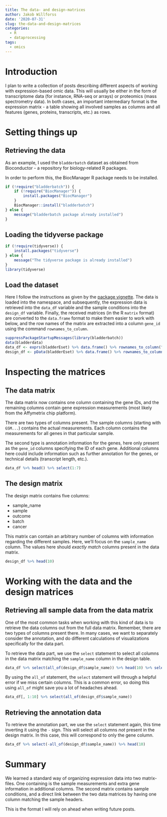 ```yaml
---
title: The data- and design-matrices
author: Jakob Willforss
date: '2020-07-31'
slug: the-data-and-design-matrices
categories:
  - R
  - dataprocessing
tags:
  - omics
---
```


# Introduction

I plan to write a collection of posts describing different aspects of working with expression-based omic data. This will usually be either in the form of transcriptome data (for instance, RNA-seq or arrays) or proteomics (mass spectrometry data). In both cases, an important intermediary format is the expression matrix - a table showing all involved samples as columns and all features (genes, proteins, transcripts, etc.) as rows.

# Setting things up

## Retrieving the data

As an example, I used the `bladderbatch` dataset as obtained from Bioconductor - a repository for biology-related R packages.

In order to perform this, the BiocManager R package needs to be installed.

```r
if (!require("bladderbatch")) {
    if (!require("BiocManager")) {
        install.packages("BiocManager")
    }
    BiocManager::install("bladderbatch")
} else {
    message("bladderbatch package already installed")
}


```

## Loading the tidyverse package

```r
if (!require(tidyverse)) {
    install.packages("tidyverse")
} else {
    message("The tidyverse package is already installed")
}
library(tidyverse)
```

## Load the dataset

Here I follow the instructions as given by the [package vignette](https://www.bioconductor.org/packages/release/data/experiment/vignettes/bladderbatch/inst/doc/bladderbatch.pdf).
The data is loaded into the namespace, and subsequently, the expression data is retrieved into the `data_df` variable and the sample conditions into the `design_df` variable.
Finally, the received matrices (in the R `matrix` format) are converted to the `data.frame` format to make them easier to work with below, and the row names of the matrix are extracted into a column `gene_id` using the command `rownames_to_column`.

```r
suppressPackageStartupMessages(library(bladderbatch))
data(bladderdata)
data_df <- exprs(bladderEset) %>% data.frame() %>% rownames_to_column("gene_id")
design_df <- pData(bladderEset) %>% data.frame() %>% rownames_to_column("sample_name")
```

# Inspecting the matrices

## The data matrix

The data matrix now contains one column containing the gene IDs, and the remaining columns contain gene expression measurements (most likely from the Affymetrix chip platform).

There are two types of columns present. The sample columns (starting with `GSM...`) contains the actual measurements. Each column contains the measurements for all genes in that particular sample.

The second type is annotation information for the genes, here only present as the `gene_id` columns specifying the ID of each gene. Additional columns here could include information such as further annotation for the genes, or technical details (transcript length, etc.).

```r
data_df %>% head() %>% select(1:7)
```

## The design matrix

The design matrix contains five columns:

* sample_name
* sample
* outcome
* batch
* cancer

This matrix can contain an arbitrary number of columns with information regarding the different samples. Here, we'll focus on the `sample_name` column. The values here should *exactly match* columns present in the data matrix. 

```r
design_df %>% head(10)
```

# Working with the data and the design matrices

## Retrieving all sample data from the data matrix

One of the most common tasks when working with this kind of data is to retrieve the data columns out from the full data matrix. Remember, there are two types of columns present there. In many cases, we want to separately consider the annotation, and do different calculations of visualizations specifically for the data part.

To retrieve the data part, we use the `select` statement to select all columns in the data matrix matching the `sample_name` column in the design table.

```r
data_df %>% select(all_of(design_df$sample_name)) %>% head(10) %>% select(1:7)
```

By using the `all_of` statement, the `select` statement will through a helpful error if we miss certain columns. This is a common error, so doing this using `all_of` might save you a lot of headaches ahead.

```r
data_df[, 1:10] %>% select(all_of(design_df$sample_name))
```

## Retrieving the annotation data

To retrieve the annotation part, we use the `select` statement again, this time inverting it using the `-` sign. This will select all columns *not* present in the design matrix. In this case, this will correspond to only the gene column.

```r
data_df %>% select(-all_of(design_df$sample_name)) %>% head(10)
```

# Summary

We learned a standard way of organizing expression data into two matrix-files. One containing is the sample measurements and extra gene information in additional columns. The second matrix contains sample conditions, and a direct link between the two data matrices by having one column matching the sample headers.

This is the format I will rely on ahead when writing future posts.